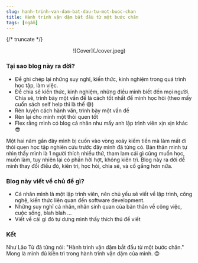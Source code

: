 ```yaml
---
slug: hanh-trinh-van-dam-bat-dau-tu-mot-buoc-chan
title: Hành trình vặn dặm bắt đầu từ một bước chân
tags: [ngẫm]
---
```


{/* truncate */}
<br />
<p align="center">
![Cover](./cover.jpeg)
</p>

### Tại sao blog này ra đời?

* Để ghi chép lại những suy nghĩ, kiến thức, kinh nghiệm trong quá trình học tập, làm việc.
* Để chia sẻ kiến thức, kinh nghiệm, những điều mình biết đến mọi người. Chia sẻ, trình bày một vấn đề là cách tốt nhất để mình học hỏi (theo mấy cuốn sách self help thì là thế 😅)
* Rèn luyện cách hành văn, trình bày một vấn đề
* Rèn lại cho mình một thói quen tốt 
* Flex rằng mình có blog cá nhân như mấy anh lập trình viên xịn xịn khác 😎


Một hai năm gần đây mình bị cuốn vào vòng xoáy kiếm tiền mà làm mất đi thói quen học tập nghiên cứu trước đây mình đã từng có.
Bản thân mình tự nhìn thấy mình là 1 người thích nhiều thứ, tham lam cái gì cũng muốn học, muốn làm, tuy nhiên lại có phần hời hợt, không kiên trì. Blog này ra đời để mình thay đổi điều đó, kiên trì, học hỏi, chia sẻ, và cố gắng hơn nữa.


### Blog này viết về chủ đề gì?

* Cá nhân mình là một lập trình viên, nên chủ yếu sẽ viết về lập trình, công nghệ, kiến thức liên quan đến software development.
* Những suy nghĩ cá nhân, nhân sinh quan của bản thân về công việc, cuộc sống, blah blah ...
* Viết về cái gì đó tự dưng mình thấy thích thú để viết

### Kết
Như Lão Tử đã từng nói: "Hành trình vặn dặm bắt đầu từ một bước chân." Mong là mình đủ kiên trì trong hành trình vặn dặm của mình. 😊